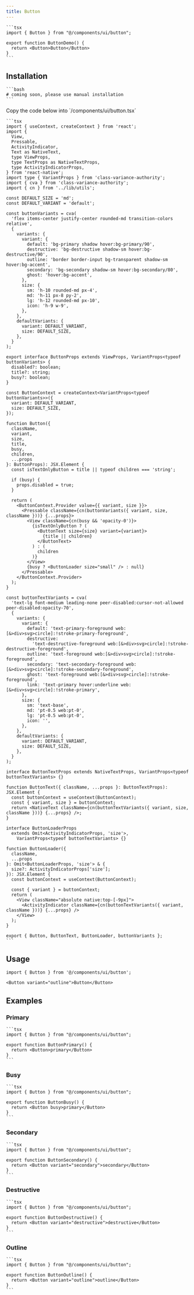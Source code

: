 ```yaml
---
title: Button
---
```



<Tabs>
  <TabItem value="preview" label="Preview" default>
    <ExpoFrame url="/ui/button?title=Button" height="300" width="100%" />
  </TabItem>
  <TabItem value="code" label="Code">

    ```tsx
    import { Button } from "@/components/ui/button";

    export function ButtonDemo() {
      return <Button>Button</Button>
    }
    ```

  </TabItem>
</Tabs>

## Installation

<Tabs>
  <TabItem value="cli" label="CLI" default>

    ```bash
    # coming soon, please use manual installation
    ```

  </TabItem>
  <TabItem value="manual" label="Manual">
    Copy the code below into `/components/ui/button.tsx`

    ```tsx
    import { useContext, createContext } from 'react';
    import {
      View,
      Pressable,
      ActivityIndicator,
      Text as NativeText,
      type ViewProps,
      type TextProps as NativeTextProps,
      type ActivityIndicatorProps,
    } from 'react-native';
    import type { VariantProps } from 'class-variance-authority';
    import { cva } from 'class-variance-authority';
    import { cn } from '../lib/utils';

    const DEFAULT_SIZE = 'md';
    const DEFAULT_VARIANT = 'default';

    const buttonVariants = cva(
      'flex items-center justify-center rounded-md transition-colors relative',
      {
        variants: {
          variant: {
            default: 'bg-primary shadow hover:bg-primary/90',
            destructive: 'bg-destructive shadow-sm hover:bg-destructive/90',
            outline: 'border border-input bg-transparent shadow-sm hover:bg-accent',
            secondary: 'bg-secondary shadow-sm hover:bg-secondary/80',
            ghost: 'hover:bg-accent',
          },
          size: {
            sm: 'h-10 rounded-md px-4',
            md: 'h-11 px-8 py-2',
            lg: 'h-12 rounded-md px-10',
            icon: 'h-9 w-9',
          },
        },
        defaultVariants: {
          variant: DEFAULT_VARIANT,
          size: DEFAULT_SIZE,
        },
      }
    );

    export interface ButtonProps extends ViewProps, VariantProps<typeof buttonVariants> {
      disabled?: boolean;
      title?: string;
      busy?: boolean;
    }

    const ButtonContext = createContext<VariantProps<typeof buttonVariants>>({
      variant: DEFAULT_VARIANT,
      size: DEFAULT_SIZE,
    });

    function Button({
      className,
      variant,
      size,
      title,
      busy,
      children,
      ...props
    }: ButtonProps): JSX.Element {
      const isTextOnlyButton = title || typeof children === 'string';

      if (busy) {
        props.disabled = true;
      }

      return (
        <ButtonContext.Provider value={{ variant, size }}>
          <Pressable className={cn(buttonVariants({ variant, size, className }))} {...props}>
            <View className={cn(busy && 'opacity-0')}>
              {isTextOnlyButton ? (
                <ButtonText size={size} variant={variant}>
                  {title || children}
                </ButtonText>
              ) : (
                children
              )}
            </View>
            {busy ? <ButtonLoader size="small" /> : null}
          </Pressable>
        </ButtonContext.Provider>
      );
    }

    const buttonTextVariants = cva(
      'text-lg font-medium leading-none peer-disabled:cursor-not-allowed peer-disabled:opacity-70',
      {
        variants: {
          variant: {
            default: 'text-primary-foreground web:[&>div>svg>circle]:!stroke-primary-foreground',
            destructive:
              'text-destructive-foreground web:[&>div>svg>circle]:!stroke-destructive-foreground',
            outline: 'text-foreground web:[&>div>svg>circle]:!stroke-foreground',
            secondary: 'text-secondary-foreground web:[&>div>svg>circle]:!stroke-secondary-foreground',
            ghost: 'text-foreground web:[&>div>svg>circle]:!stroke-foreground',
            link: 'text-primary hover:underline web:[&>div>svg>circle]:!stroke-primary',
          },
          size: {
            sm: 'text-base',
            md: 'pt-0.5 web:pt-0',
            lg: 'pt-0.5 web:pt-0',
            icon: '',
          },
        },
        defaultVariants: {
          variant: DEFAULT_VARIANT,
          size: DEFAULT_SIZE,
        },
      }
    );

    interface ButtonTextProps extends NativeTextProps, VariantProps<typeof buttonTextVariants> {}

    function ButtonText({ className, ...props }: ButtonTextProps): JSX.Element {
      const buttonContext = useContext(ButtonContext);
      const { variant, size } = buttonContext;
      return <NativeText className={cn(buttonTextVariants({ variant, size, className }))} {...props} />;
    }

    interface ButtonLoaderProps
      extends Omit<ActivityIndicatorProps, 'size'>,
        VariantProps<typeof buttonTextVariants> {}

    function ButtonLoader({
      className,
      ...props
    }: Omit<ButtonLoaderProps, 'size'> & {
      size?: ActivityIndicatorProps['size'];
    }): JSX.Element {
      const buttonContext = useContext(ButtonContext);

      const { variant } = buttonContext;
      return (
        <View className="absolute native:top-[-9px]">
          <ActivityIndicator className={cn(buttonTextVariants({ variant, className }))} {...props} />
        </View>
      );
    }

    export { Button, ButtonText, ButtonLoader, buttonVariants };
    ```

  </TabItem>
</Tabs>

## Usage

```tsx
import { Button } from '@/components/ui/button';
```

```tsx
<Button variant="outline">Button</Button>
```

## Examples

### Primary

<Tabs>
  <TabItem value="preview" label="Preview" default>
    <ExpoFrame url="/ui/button?title=primary"
      height="300"
      width="100%"
    />
  </TabItem>
  <TabItem value="code" label="Code">

    ```tsx
    import { Button } from "@/components/ui/button";

    export function ButtonPrimary() {
      return <Button>primary</Button>
    }
    ```

  </TabItem>
</Tabs>

### Busy

<Tabs>
  <TabItem value="preview" label="Preview" default>
    <ExpoFrame url="/ui/button?title=primary&busy=true"
      height="300"
      width="100%"
    />
  </TabItem>
  <TabItem value="code" label="Code">

    ```tsx
    import { Button } from "@/components/ui/button";

    export function ButtonBusy() {
      return <Button busy>primary</Button>
    }
    ```

  </TabItem>
</Tabs>

### Secondary

<Tabs>
  <TabItem value="preview" label="Preview" default>
    <ExpoFrame url="/ui/button?title=secondary&variant=secondary"
      height="300"
      width="100%"
    />
  </TabItem>
  <TabItem value="code" label="Code">

    ```tsx
    import { Button } from "@/components/ui/button";

    export function ButtonSecondary() {
      return <Button variant="secondary">secondary</Button>
    }
    ```

  </TabItem>
</Tabs>

### Destructive

<Tabs>
  <TabItem value="preview" label="Preview" default>
    <ExpoFrame url="/ui/button?title=destructive&variant=destructive"
      height="300"
      width="100%"
    />
  </TabItem>
  <TabItem value="code" label="Code">

    ```tsx
    import { Button } from "@/components/ui/button";

    export function ButtonDestructive() {
      return <Button variant="destructive">destructive</Button>
    }
    ```

  </TabItem>
</Tabs>

### Outline

<Tabs>
  <TabItem value="preview" label="Preview" default>
    <ExpoFrame url="/ui/button?title=outline&variant=outline"
      height="300"
      width="100%"
    />
  </TabItem>
  <TabItem value="code" label="Code">

    ```tsx
    import { Button } from "@/components/ui/button";

    export function ButtonOutline() {
      return <Button variant="outline">outline</Button>
    }
    ```

  </TabItem>
</Tabs>
